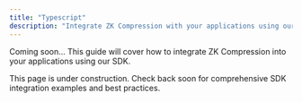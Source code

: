 ```yaml
---
title: "Typescript"
description: "Integrate ZK Compression with your applications using our Typescript SDK"
---
```


Coming soon... This guide will cover how to integrate ZK Compression into your applications using our SDK.

<Info>
  This page is under construction. Check back soon for comprehensive SDK
  integration examples and best practices.
</Info>
